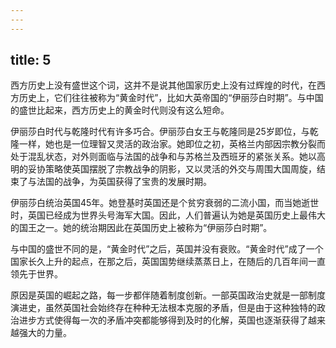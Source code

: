 ```yaml
---
---
---
```

title: 5
---



西方历史上没有盛世这个词，这并不是说其他国家历史上没有过辉煌的时代，在西方历史上，它们往往被称为“黄金时代”，比如大英帝国的“伊丽莎白时期”。与中国的盛世比起来，西方历史上的黄金时代则没有这么短命。

伊丽莎白时代与乾隆时代有许多巧合。伊丽莎白女王与乾隆同是25岁即位，与乾隆一样，她也是一位理智又灵活的政治家。她即位之初，英格兰内部因宗教分裂而处于混乱状态，对外则面临与法国的战争和与苏格兰及西班牙的紧张关系。她以高明的妥协策略使英国摆脱了宗教战争的阴影，又以灵活的外交与周围大国周旋，结束了与法国的战争，为英国获得了宝贵的发展时期。

伊丽莎白统治英国45年。她登基时英国还是个贫穷衰弱的二流小国，而当她逝世时，英国已经成为世界头号海军大国。因此，人们普遍认为她是英国历史上最伟大的国王之一。她的统治期因此在英国历史上被称为“伊丽莎白时期”。

与中国的盛世不同的是，“黄金时代”之后，英国并没有衰败。“黄金时代”成了一个国家长久上升的起点，在那之后，英国国势继续蒸蒸日上，在随后的几百年间一直领先于世界。

原因是英国的崛起之路，每一步都伴随着制度创新。一部英国政治史就是一部制度演进史，虽然英国社会始终存在种种无法根本克服的矛盾，但是由于这种独特的政治进步方式使得每一次的矛盾冲突都能够得到及时的化解，英国也逐渐获得了越来越强大的力量。